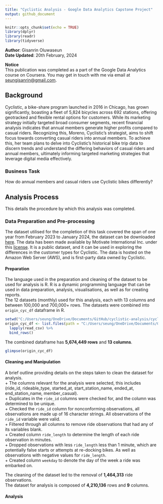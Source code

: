 ```yaml
---
title: "Cyclistic Analysis - Google Data Analytics Capstone Project"
output: github_document
---
```


```r

knitr::opts_chunk$set(echo = TRUE)
library(dplyr)
library(readr)
library(tidyverse)
```

**Author**: Gisanrin Oluwaseun  
**Date Updated**: 20th February, 2024

**Notice**  
This publication was completed as a part of the Google Data Analytics course on Coursera. You may get in touch with me via email at [seungisanrin@gmail.com](mailto:www.seungisanrin@gmail.com).  

## Background
Cyclistic, a bike-share program launched in 2016 in Chicago, has grown significantly, boasting a fleet of 5,824 bicycles across 692 stations, offering geotracked and flexible rental options for 
customers. While its marketing strategy initially targeted broad consumer segments, recent financial analysis indicates that annual members generate higher profits compared to casual riders. 
Recognizing this, Moreno, Cyclistic's strategist, aims to shift focus towards converting casual riders into annual members. To achieve this, her team plans to delve into Cyclistic's historical bike 
trip data to discern trends and understand the differing behaviors of casual riders and annual members, ultimately informing targeted marketing strategies that leverage digital media effectively.

### Business Task
How do annual members and casual riders use Cyclistic bikes differently?

## Analysis Process
This details the procedure by which this analysis was completed.

### Data Preparation and Pre-processing
The dataset utilised for the completion of this task covered the span of one year from February 2023 to January 2024, the dataset can be downloaded [here](https://divvy-tripdata.s3.amazonaws.com/index.html).
The data has been made available by Motivate International Inc. under this [license](https://ride.divvybikes.com/data-license-agreement). It is a public dataset, and it can be used in exploring the differences
in the customer types for Cyclistic. The data is hosted on the Amazon Web Server (AWS), and is first-party data owned by Cyclistic.

#### Preparation
The language used in the preparation and cleaning of the dataset to be used for analysis is R. R is a dynamic programming language that can be used in data preparation, analysis, visualisations, as well as for
creating reports.  
The 12 datasets (monthly) used for this analysis, each with 13 columns and between 100,000 and 700,000+ rows. The datasets were combined into `origin_cyc_df` dataframe in R.
```r
setwd("C:/Users/seung/OneDrive/Documents/GitHub/cyclistic-analysis/cyclistic-analysis/data")
origin_cyc_df <- list.files(path = "C:/Users/seung/OneDrive/Documents/GitHub/cyclistic-analysis/cyclistic-analysis/data") %>%
  lapply(read_csv) %>%
  bind_rows()
```
The combined dataframe has **5,674,449 rows** and **13 columns**.
```r
glimpse(origin_cyc_df)
```

#### Cleaning and Manipulation
A brief outline providing details on the steps taken to clean the dataset for analysis.  
+ The columns relevant for the analysis were selected, this includes (ride_id, rideable_type, started_at, start_station_name, ended_at, end_station_name, member_casual).  
+ Duplicates in the `ride_id` columns were checked for, and the column was determined to be unique.  
+ Checked the `ride_id` column for nonconforming observations, all observations are made up of 16 character strings. All observations of the `ride_id` variable were valid.  
+ Filtered through all columns to remove ride observations that had any of its variables blank.  
+ Created column `ride_length` to determine the length of each ride observation in minutes.  
+ Dropped observations with less `ride_length` less than 1 minute, which are potentially false starts or attempts at re-docking bikes. As well as observations with negative values for `ride_length`.  
+ Created column `weekday` to denote the day of the week a ride was embarked on.  
  
The cleaning of the dataset led to the removal of **1,464,313** ride observations.  
The dataset for analysis is composed of **4,210,136** rows and **9** columns.

#### Analysis